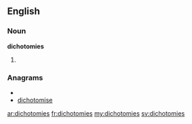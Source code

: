 ==English==

===Noun===
'''dichotomies'''

# {{plural of|[[dichotomy]]}}

===Anagrams===
* {{alphagram|cdehiimoost}}
* [[dichotomise#English|dichotomise]]

[[ar:dichotomies]]
[[fr:dichotomies]]
[[my:dichotomies]]
[[sv:dichotomies]]